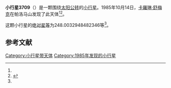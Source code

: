 {{Infobox planet
| bgcolour = #FFFFC0
| name = 3709 Polypoites
| symbol = 
| image = 
| caption = 
| discovery = yes
| discovery_ref = 
| discoverer = [[卡羅琳·舒梅克|卡羅琳·舒梅克]]
| discovery_site = [[帕洛马山|帕洛马山]] 
| discovered = 1985年10月14日
| designations = yes
| mp_name = 
| named_after = 
| alt_names = 1985 TL3/ 1971 OK1 / 1979 HQ2 / 1985 WK
| mp_category = [[特洛伊小行星|特洛伊小行星]]
| orbit_ref = <ref name="a">[http://ssd.jpl.nasa.gov/sbdb.cgi?sstr=3709 3709 Polypoites] {{Wayback|url=http://ssd.jpl.nasa.gov/sbdb.cgi?sstr=3709 |date=20201126120734 }}，小行星數據庫瀏覽器（JPL Small-Body Database Browser）－[[美国国家航空航天局|美国国家航空航天局]]喷气推进实验室</ref>
| epoch = 2456400.5 (2013年4月18日更新)
| aphelion = {{convert|5.570683028845738|AU|km|3|lk=out}}
| perihelion = {{convert|4.925853500208093|AU|km|3}}
| semimajor = {{convert|5.248268264526915|AU|km|3}}
| eccentricity = 0.0614326
| period = 4391.596857 [[日|日]]<br />12.02[[儒略年|儒略年]]
| avg_speed = 
| inclination = 19.61615798217167
| asc_node = 187.1529231876377
| mean_anomaly = 
| arg_peri = 248.0032948482346
| satellites = 
| physical_characteristics = yes
| dimensions = 
| mass = 
| density = 
| surface_grav = 
| escape_velocity = 
| sidereal_day = 
| axial_tilt = 
| pole_ecliptic_lat = 
| pole_ecliptic_lon = 
| albedo = 
| temperatures= 
| temp_name1 = 
| mean_temp_1 = 
| max_temp_1 = 
| temp_name2 = 
| max_temp_2 = 
| spectral_type = 
| abs_magnitude = 248.0032948482346
}}

'''小行星3709'''（{{lang-en|3709 Polypoites}}）是一颗围绕[[太阳|太阳]][[公转|公转]]的[[小行星|小行星]]。1985年10月14日，[[卡羅琳·舒梅克|卡羅琳·舒梅克]]在帕洛马山发现了此天体<ref name="a" /><ref>{{cite news|title=小行星列表|url=http://cfa-www.harvard.edu/iau/lists/NumberedMPs.txt|accessdate=2013-07-08|newspaper=哈佛大学|archive-date=2008-05-17|archive-url=https://web.archive.org/web/20080517010638/http://cfa-www.harvard.edu/iau/lists/NumberedMPs.txt|dead-url=no}}</ref>。

这颗小行星的[[绝对星等|绝对星等]]为248.0032948482346等<ref name="a" />。

==参考文献==
{{reflist}}
{{Minor Planet Number|[[小行星3708|小行星3708]]|[[小行星3710|小行星3710]]}}

{{小天体}}

[[Category:小行星带天体|Category:小行星带天体]]
[[Category:1985年发现的小行星|Category:1985年发现的小行星]]

{{asteroid-stub}}